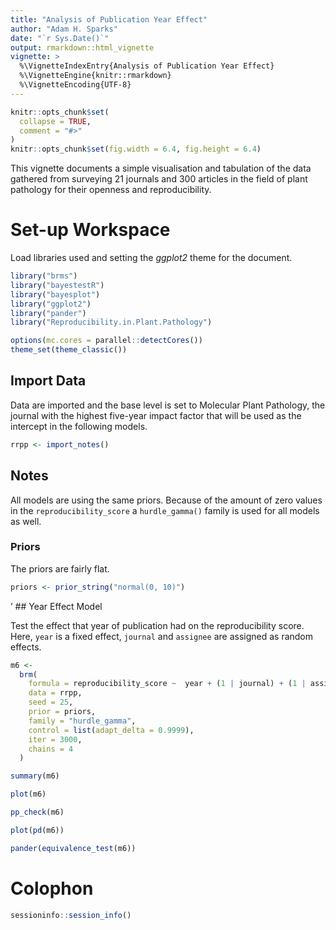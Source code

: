 ```yaml
---
title: "Analysis of Publication Year Effect"
author: "Adam H. Sparks"
date: "`r Sys.Date()`"
output: rmarkdown::html_vignette
vignette: >
  %\VignetteIndexEntry{Analysis of Publication Year Effect}
  %\VignetteEngine{knitr::rmarkdown}
  %\VignetteEncoding{UTF-8}
---
```


```r
knitr::opts_chunk$set(
  collapse = TRUE,
  comment = "#>"
)
knitr::opts_chunk$set(fig.width = 6.4, fig.height = 6.4)
```

This vignette documents a simple visualisation and tabulation of the data gathered from surveying 21 journals and 300 articles in the field of plant pathology for their openness and reproducibility.

# Set-up Workspace

Load libraries used and setting the _ggplot2_ theme for the document.

```r
library("brms")
library("bayestestR")
library("bayesplot")
library("ggplot2")
library("pander")
library("Reproducibility.in.Plant.Pathology")

options(mc.cores = parallel::detectCores())
theme_set(theme_classic())
```

## Import Data

Data are imported and the base level is set to Molecular Plant Pathology, the journal with the highest five-year impact factor that will be used as the intercept in the following models.

```r
rrpp <- import_notes()
```

## Notes

All models are using the same priors.
Because of the amount of zero values in the `reproducibility_score` a `hurdle_gamma()` family is used for all models as well.

### Priors

The priors are fairly flat.

```r
priors <- prior_string("normal(0, 10)")
```
'
## Year Effect Model

Test the effect that year of publication had on the reproducibility score.
Here, `year` is a fixed effect, `journal` and `assignee` are assigned as random effects.

```r
m6 <-
  brm(
    formula = reproducibility_score ~  year + (1 | journal) + (1 | assignee),
    data = rrpp,
    seed = 25,
    prior = priors,
    family = "hurdle_gamma",
    control = list(adapt_delta = 0.9999),
    iter = 3000,
    chains = 4
  )

summary(m6)

plot(m6)

pp_check(m6)

plot(pd(m6))

pander(equivalence_test(m6))
```

# Colophon
```r
sessioninfo::session_info()
```
